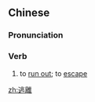 {{also|逃离}}
==Chinese==
{{zh-forms|s=逃离}}

===Pronunciation===
{{zh-pron
|m=táolí
|c=tou4 lei4
|h=pfs=thò-lì
|cat=v
}}

===Verb===
{{zh-verb}}

# to [[run out]]; to [[escape]]

[[zh:逃離]]